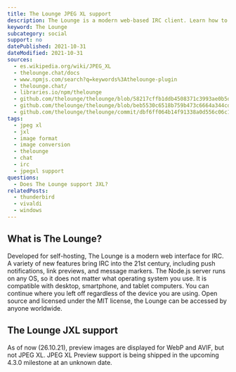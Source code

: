```yaml
---
title: The Lounge JPEG XL support
description: The Lounge is a modern web-based IRC client. Learn how to use JXL images within The Lounge.
keyword: The Lounge
subcategory: social
support: no
datePublished: 2021-10-31
dateModified: 2021-10-31
sources:
  - es.wikipedia.org/wiki/JPEG_XL
  - thelounge.chat/docs
  - www.npmjs.com/search?q=keywords%3Athelounge-plugin
  - thelounge.chat/
  - libraries.io/npm/thelounge
  - github.com/thelounge/thelounge/blob/58217cffb1ddb4508371c3993ae0b5dd70d58cb5/src/plugins/irc-events/link.js
  - github.com/thelounge/thelounge/blob/beb5530c6518b759b473c6664a344cd729f78b30/src/plugins/uploader.js
  - github.com/thelounge/thelounge/commit/dbf6ff064b14f91338a0d556c06c1f49b70068e0
tags:
  - jpeg xl
  - jxl
  - image format
  - image conversion
  - thelounge
  - chat
  - irc
  - jpegxl support
questions:
  - Does The Lounge support JXL?
relatedPosts:
  - thunderbird
  - vivaldi
  - windows
---
```


## What is The Lounge?

Developed for self-hosting, The Lounge is a modern web interface for IRC. A variety of new features bring IRC into the 21st century, including push notifications, link previews, and message markers. The Node.js server runs on any OS, so it does not matter what operating system you use. It is compatible with desktop, smartphone, and tablet computers. You can continue where you left off regardless of the device you are using. Open source and licensed under the MIT license, the Lounge can be accessed by anyone worldwide.

## The Lounge JXL support

As of now (26.10.21), preview images are displayed for WebP and AVIF, but not JPEG XL. JPEG XL Preview support is being shipped in the upcoming 4.3.0 milestone at an unknown date.

